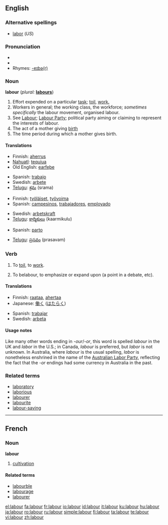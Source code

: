 {{wikipedia|dab=labour}}
==English==

===Alternative spellings===
* [[labor]] (''US'')

===Pronunciation===
* {{IPA|/leɪbə/}}
* {{audio|en-uk-labour.ogg|Audio (UK)}}
* Rhymes: [[Rhymes:English:-eɪbə(r)|-eɪbə(r)]]

===Noun===
'''labour'''  (''plural:'' '''[[labours]]''')

# Effort expended on a particular [[task]]; [[toil]], [[work.]]
# Workers in general; the working class, the workforce; ''sometimes specifically'' the labour movement, organised labour.
# See [[Labour]]; [[Labour Party]]; political party aiming or claiming to represent the interests of labour.
# The act of a mother giving [[birth]]
# The time period during which a mother gives birth.

====Translations====
{{trans-top|work}}
* Finnish: [[aherrus]]
* [[Nahuatl]]: [[tequiua]]
* Old English: [[earfeþe]]
{{trans-mid}}
* Spanish: [[trabajo]]
* Swedish: [[arbete]]
* [[Telugu]]: [[శ్రమ]] (srama)
{{trans-bottom}}

{{trans-top|workers}}
* Finnish: [[työläiset]], [[työvoima]]
* Spanish: [[campesinos]], [[trabajadores]], [[employado]]
{{trans-mid}}
* Swedish: [[arbetskraft]]
* [[Telugu]]: [[కార్మికులు]] (kaarmikulu)
{{trans-bottom}}

{{trans-top|giving birth}}
* Spanish: [[parto]]
{{trans-mid}}
* [[Telugu]]: [[ప్రసవం]] (prasavam)
{{trans-bottom}}

===Verb===
{{en-verb}}

# {{intransitive}} To [[toil]], to [[work]].
# {{transitive}} To belabour, to emphasize or expand upon (a point in a debate, etc).

====Translations====
{{trans-top|to work}}
* Finnish: [[raataa]], [[ahertaa]]
* Japanese: [[働く]] ([[はたらく]])
{{trans-mid}}
* Spanish: [[trabajar]]
* Swedish: [[arbeta]]
{{trans-bottom}}

====Usage notes====
Like many other words ending in ''-our''/''-or'', this word is spelled ''labour'' in the UK and ''labor'' in the U.S.; in Canada, ''labour'' is preferred, but ''labor'' is not unknown.  In Australia, where ''labour'' is the usual spelling, ''labor'' is nonetheless enshrined in the name of the [[w:Australian Labor Party|Australian Labor Party]], reflecting the fact that the ''-or'' endings had some currency in Australia in the past.

===Related terms===
* [[laboratory]]
* [[laborious]]
* [[labourer]]
* [[labourite]]
* [[labour-saving]]

----

==French==

===Noun===
'''labour''' {{m}}

# [[cultivation]]

====Related terms====
* [[labourble]]
* [[labourage]]
* [[labourer]]

[[el:labour]]
[[fa:labour]]
[[fr:labour]]
[[io:labour]]
[[id:labour]]
[[it:labour]]
[[ku:labour]]
[[hu:labour]]
[[ja:labour]]
[[ro:labour]]
[[ru:labour]]
[[simple:labour]]
[[fi:labour]]
[[ta:labour]]
[[te:labour]]
[[vi:labour]]
[[zh:labour]]